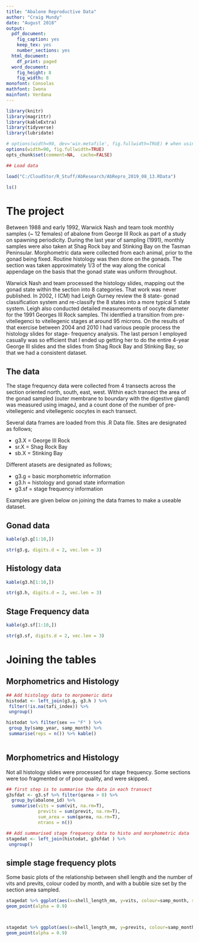 ```yaml
---
title: "Abalone Reproductive Data"
author: "Craig Mundy"
date: "August 2018"
output:
  pdf_document: 
    fig_caption: yes
    keep_tex: yes
    number_sections: yes
  html_document:
    df_print: paged
  word_document:
    fig_height: 8
    fig_width: 8
monofont: Consolas
mathfont: Iwona
mainfont: Verdana
---
```

```r
library(knitr)
library(magrittr)
library(kableExtra)
library(tidyverse)
library(lubridate)

# options(width=90, dev='win.metafile', fig.fullwidth=TRUE) # when using word
options(width=90, fig.fullwidth=TRUE)
opts_chunk$set(comment=NA,  cache=FALSE)

```


```r
## Load data

load("C:/CloudStor/R_Stuff/AbResearch/AbRepro_2019_08_13.RData")

ls()
```

# The project 
Between 1988 and early 1992, Warwick Nash and team took monthly samples (~ 12 females) of abalone from George III Rock as part of a study on spawning periodicity. During the last year of sampling (1991), monthly samples were also taken at Shag Rock bay and Stinking Bay on the Tasman Peninsular.  Morphometric data were collected from each animal, prior to the gonad being fixed. Routine histology was then done on the gonads. The section was taken approximately 1/3 of the way along the conical appendage on the basis that the gonad  state was uniform throughout.

Warwick Nash and team processed the histology slides, mapping out the gonad state within the section into 8 categories. That work was never published. In 2002, I (CM) had Leigh Gurney review the 8 state- gonad classification system and re-classify the 8 states into a more typical 5 state system. Leigh also conducted detailed measureoments of oocyte diameter for the 1991 Georges III Rock samples. Thi identfied a transition from pre-vitellegenci to vitellegenic stages at around 95 microns. On the results of that exercise between 2004 and 2010 I had various people process the histology slides for stage- frequency analysis. The last person I employed casually was so efficient that I ended up getting her to do the entire 4-year George III slides and the slides from Shag Rock Bay and Stinking Bay, so that we had a consistent dataset.

## The data
The stage frequency data were collected from 4 transects across the section oriented north, south, east, west. Within each transect the area of the gonad sampled (outer membrane to boundary with the digestive gland) was measured using imageJ, and a count done of the number of pre-vitellegenic and vitellegenic oocytes in each transect.

Several data frames are loaded from this .R Data file. Sites are designated as follows;

* g3.X = George III Rock
* sr.X = Shag Rock Bay
* sb.X = Stinking Bay

Different atasets are designated as follows;

* g3.g = basic morphometric information
* g3.h = histology and gonad state information
* g3.sf = stage frequency information

Examples are given below on joining the data frames to make a useable dataset.

## Gonad data

```r
kable(g3.g[1:10,])

str(g3.g, digits.d = 2, vec.len = 3) 


```

## Histology data

```r
kable(g3.h[1:10,])

str(g3.h, digits.d = 2, vec.len = 3) 


```

## Stage Frequency data

```r
kable(g3.sf[1:10,])

str(g3.sf, digits.d = 2, vec.len = 3) 

```

# Joining the tables
## Morphometrics and Histology
```r

## Add histology data to morpomeric data 
histodat <- left_join(g3.g, g3.h ) %>% 
 filter(!is.na(tafi_index)) %>% 
 ungroup()

histodat %>% filter(sex == "F" ) %>% 
 group_by(samp_year, samp_month) %>%
 summarise(reps = n()) %>% kable()
 
```

## Morphometrics and Histology
Not all histology slides were processed for stage frequency. Some sections were too fragmented or of poor quality, and were skipped. 
```r

## first step is to summarise the data in each transect
g3sfdat <- g3.sf %>% filter(qarea > 0) %>% 
  group_by(abalone_id) %>% 
  summarise(vits = sum(vit, na.rm=T),
            previts = sum(previt, na.rm=T),
            sum_area = sum(qarea, na.rm=T),
            ntrans = n())

## Add summarised stage frequency data to histo and morphometric data 
stagedat <- left_join(histodat, g3sfdat ) %>% 
 ungroup()


```

## simple stage frequency plots

Some basic plots of the relationship between shell length and the number of vits and previts, colour coded by month, and with a bubble size set by the section area sampled.
```r

stagedat %>% ggplot(aes(x=shell_length_mm, y=vits, colour=samp_month, size = sum_area)) +
geom_point(alpha = 0.9)



stagedat %>% ggplot(aes(x=shell_length_mm, y=previts, colour=samp_month, size = sum_area)) +
geom_point(alpha = 0.9)


```

